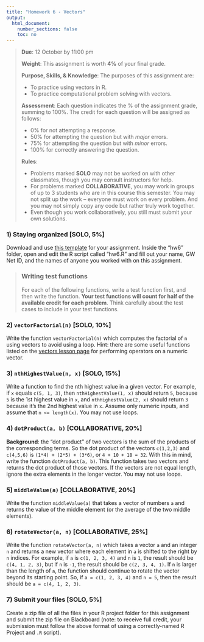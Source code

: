 ```yaml
---
title: "Homework 6 - Vectors"
output:
  html_document:
    number_sections: false
    toc: no
---
```


> **Due**: 12 October by 11:00 pm
>
> **Weight**: This assignment is worth **4%** of your final grade.
>
> **Purpose, Skills, & Knowledge**: The purposes of this assignment are:
>
> - To practice using vectors in R.
> - To practice computational problem solving with vectors.
>
> **Assessment**: Each question indicates the % of the assignment grade, summing to 100%. The credit for each question will be assigned as follows:
>
> - 0% for not attempting a response.
> - 50% for attempting the question but with _major_ errors.
> - 75% for attempting the question but with _minor_ errors.
> - 100% for correctly answering the question.
>
> **Rules**:
>
> - Problems marked **SOLO** may not be worked on with other classmates, though you may consult instructors for help.
> - For problems marked **COLLABORATIVE**, you may work in groups of up to 3 students who are in this course this semester. You may not split up the work -- everyone must work on every problem. And you may not simply copy any code but rather truly work together.
> - Even though you work collaboratively, you still must submit your own solutions.

### 1) Staying organized [SOLO, 5%]

Download and use [this template](templates/hw6.zip) for your assignment. Inside the "hw6" folder, open and edit the R script called "hw6.R" and fill out your name, GW Net ID, and the names of anyone you worked with on this assignment.

> ### **Writing test functions**
> For each of the following functions, write a test function first, and then write the function. **Your test functions will count for half of the available credit for each problem**. Think carefully about the test cases to include in your test functions.

### 2) `vectorFactorial(n)` [SOLO, 10%]

Write the function `vectorFactorial(n)` which computes the factorial of `n` using vectors to avoid using a loop. Hint: there are some useful functions listed on the [vectors lesson page](L6-vectors.html#Numeric_vectors) for performing operators on a numeric vector.

### 3) `nthHighestValue(n, x)` [SOLO, 15%]

Write a function to find the nth highest value in a given vector. For example, if `x` equals `c(5, 1, 3)`, then `nthHighestValue(1, x)` should return `5`, because `5` is the 1st highest value in `x`, and `nthHighestValue(2, x)` should return `3` because it's the 2nd highest value in `x`. Assume only numeric inputs, and assume that `n <= length(x)`. You may not use loops.

### 4) `dotProduct(a, b)` [COLLABORATIVE, 20%]

**Background**: the "dot product" of two vectors is the sum of the products of the corresponding terms. So the dot product of the vectors `c(1,2,3)` and `c(4,5,6)` is `(1*4) + (2*5) + (3*6)`, or `4 + 10 + 18 = 32`.  With this in mind, write the function `dotProduct(a, b)`. This function takes two vectors and returns the dot product of those vectors. If the vectors are not equal length, ignore the extra elements in the longer vector. You may not use loops.

### 5) `middleValue(a)` [COLLABORATIVE, 20%]

Write the function `middleValue(a)` that takes a vector of numbers `a` and returns the value of the middle element (or the average of the two middle elements).

### 6) `rotateVector(a, n)` [COLLABORATIVE, 25%]

Write the function `rotateVector(a, n)` which takes a vector `a` and an integer `n` and returns a new vector where each element in `a` is shifted to the right by `n` indices. For example, if `a` is `c(1, 2, 3, 4)` and `n` is `1`, the result should be `c(4, 1, 2, 3)`, but if `n` is `-1`, the result should be `c(2, 3, 4, 1)`. If `n` is larger than the length of `a`, the function should continue to rotate the vector beyond its starting point. So, if `a = c(1, 2, 3, 4)` and `n = 5`, then the result should be `a = c(4, 1, 2, 3)`.

### 7) Submit your files [SOLO, 5%]

Create a zip file of all the files in your R project folder for this assignment and submit the zip file on Blackboard (note: to receive full credit, your submission must follow the above format of using a correctly-named R Project and `.R` script).
